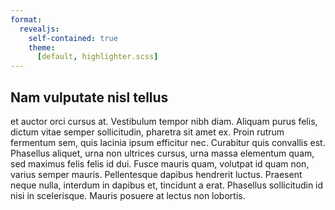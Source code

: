 ```yaml
---
format:
  revealjs:
    self-contained: true
    theme:
      [default, highlighter.scss]
---
```


##  Nam [vulputate nisl tellus]{.fragment .hl-orange}

et auctor orci cursus at. [Vestibulum tempor nibh diam]{.fragment .hl-brown}. Aliquam purus felis, dictum vitae semper sollicitudin, pharetra sit amet ex. Proin rutrum fermentum sem, quis lacinia ipsum efficitur nec. Curabitur quis convallis est. Phasellus aliquet, urna non ultrices cursus, urna massa [elementum]{.fragment .hl-pink} quam, sed maximus felis felis id dui. Fusce mauris quam, volutpat id quam non, varius semper mauris. Pellentesque dapibus hendrerit luctus. [Praesent neque nulla, interdum in dapibus et, tincidunt a erat]{.fragment .hl-yellow}. Phasellus sollicitudin id nisi in scelerisque. Mauris posuere at lectus non lobortis.